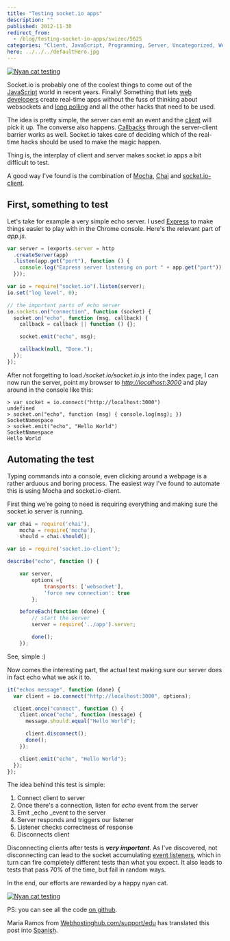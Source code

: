 ```yaml
---
title: "Testing socket.io apps"
description: ""
published: 2012-11-30
redirect_from:
  - /blog/testing-socket-io-apps/swizec/5625
categories: "Client, JavaScript, Programming, Server, Uncategorized, WebSocket"
hero: ../../../defaultHero.jpg
---
```


[![Nyan cat testing](https://swizec.com/wp-content/uploads/2012/11/nyan-cat-testing2.png "Nyan cat testing")](https://swizec.com/wp-content/uploads/2012/11/nyan-cat-testing2.png)

Socket.io is probably one of the coolest things to come out of the [JavaScript](http://en.wikipedia.org/wiki/JavaScript "JavaScript") world in recent years. Finally! Something that lets [web developers](http://en.wikipedia.org/wiki/Web_developer "Web developer") create real-time apps without the fuss of thinking about websockets and [long polling](http://en.wikipedia.org/wiki/Push_technology "Push technology") and all the other hacks that need to be used.

The idea is pretty simple, the server can emit an event and the [client](http://en.wikipedia.org/wiki/Client_%28computing%29 "Client (computing)") will pick it up. The converse also happens. [Callbacks](http://en.wikipedia.org/wiki/Callback_%28computer_programming%29 "Callback (computer programming)") through the server-client barrier works as well. Socket.io takes care of deciding which of the real-time hacks should be used to make the magic happen.

Thing is, the interplay of client and server makes socket.io apps a bit difficult to test.

A good way I've found is the combination of [Mocha](http://visionmedia.github.com/mocha/), [Chai](http://chaijs.com/) and [socket.io-client](https://github.com/LearnBoost/socket.io-client).

## First, something to test

Let's take for example a very simple echo server. I used [Express](http://expressjs.com/) to make things easier to play with in the Chrome console. Here's the relevant part of _app.js_.

```javascript
var server = (exports.server = http
  .createServer(app)
  .listen(app.get("port"), function () {
    console.log("Express server listening on port " + app.get("port"));
  }));

var io = require("socket.io").listen(server);
io.set("log level", 0);
```

```javascript
// the important parts of echo server
io.sockets.on("connection", function (socket) {
  socket.on("echo", function (msg, callback) {
    callback = callback || function () {};

    socket.emit("echo", msg);

    callback(null, "Done.");
  });
});
```

After not forgetting to load _/socket.io/socket.io.js_ into the index page, I can now run the server, point my browser to _<http://localhost:3000>_ and play around in the console like this:

```log
> var socket = io.connect("http://localhost:3000")
undefined
> socket.on("echo", function (msg) { console.log(msg); })
SocketNamespace
> socket.emit("echo", "Hello World")
SocketNamespace
Hello World
```

## Automating the test

Typing commands into a console, even clicking around a webpage is a rather arduous and boring process. The easiest way I've found to automate this is using Mocha and socket.io-client.

First thing we're going to need is requiring everything and making sure the socket.io server is running.

```javascript
var chai = require('chai'),
    mocha = require('mocha'),
    should = chai.should();

var io = require('socket.io-client');

describe("echo", function () {

    var server,
        options ={
            transports: ['websocket'],
            'force new connection': true
        };

    beforeEach(function (done) {
        // start the server
        server = require('../app').server;

        done();
    });
```

See, simple :)

Now comes the interesting part, the actual test making sure our server does in fact echo what we ask it to.

```javascript
it("echos message", function (done) {
  var client = io.connect("http://localhost:3000", options);

  client.once("connect", function () {
    client.once("echo", function (message) {
      message.should.equal("Hello World");

      client.disconnect();
      done();
    });

    client.emit("echo", "Hello World");
  });
});
```

The idea behind this test is simple:

1.  Connect client to server
2.  Once there's a connection, listen for _echo_ event from the server
3.  Emit \_echo \_event to the server
4.  Server responds and triggers our listener
5.  Listener checks correctness of response
6.  Disconnects client

Disconnecting clients after tests is **_very important_**. As I've discovered, not disconnecting can lead to the socket accumulating [event listeners](http://en.wikipedia.org/wiki/Observer_pattern "Observer pattern"), which in turn can fire completely different tests than what you expect. It also leads to tests that pass 70% of the time, but fail in random ways.

In the end, our efforts are rewarded by a happy nyan cat.

[![Nyan cat testing](https://swizec.com/wp-content/uploads/2012/11/nyan-cat-testing.png "Nyan cat testing")](https://swizec.com/wp-content/uploads/2012/11/nyan-cat-testing.png)

PS: you can see all the code [on github](https://github.com/Swizec/random-coding/tree/master/socket.io-testing).

Maria Ramos from [Webhostinghub.com/support/edu](http://www.webhostinghub.com/support/edu) has translated this post into [Spanish](http://www.webhostinghub.com/support/es/misc/probando-aplicaciones-de-socketio).

